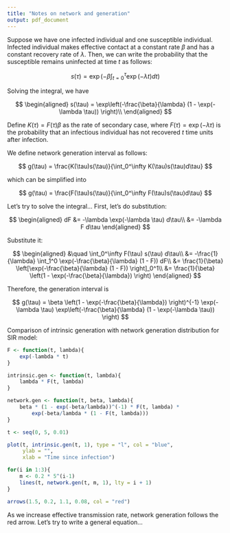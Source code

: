 ```yaml
---
title: "Notes on network and generation"
output: pdf_document
---
```


Suppose we have one infected individual and one susceptible individual. Infected individual makes effective contact at a constant rate $\beta$ and has a constant recovery rate of $\lambda$. Then, we can write the probability that the susceptible remains uninfected at time $t$ as follows:

$$
s(\tau)= \exp(-\beta \int_{t = 0}^\tau \exp(-\lambda t) dt)
$$

Solving the integral, we have

$$
\begin{aligned}
s(\tau) = \exp\left(-\frac{\beta}{\lambda} (1 - \exp(-\lambda \tau)) \right)\\
\end{aligned}
$$

Define $K(\tau) = F(\tau) \beta$ as the rate of secondary case, where $F(\tau) = \exp(-\lambda \tau)$ is the probability that an infectious individual has not recovered $t$ time units after infection.

We define network generation interval as follows:

$$
g(\tau) = \frac{K(\tau)s(\tau)}{\int_0^\infty K(\tau)s(\tau)d\tau}
$$

which can be simplified into

$$
g(\tau) = \frac{F(\tau)s(\tau)}{\int_0^\infty F(\tau)s(\tau)d\tau}
$$

Let's try to solve the integral... First, let's do substitution: 

$$
\begin{aligned}
dF &= -\lambda \exp(-\lambda \tau) d\tau\\
&= -\lambda F d\tau
\end{aligned}
$$

Substitute it:

$$
\begin{aligned}
&\quad \int_0^\infty F(\tau) s(\tau) d\tau\\
&= -\frac{1}{\lambda} \int_1^0 \exp(-\frac{\beta}{\lambda} (1 - F)) dF\\
&= \frac{1}{\beta} \left[\exp(-\frac{\beta}{\lambda} (1 - F)) \right]_0^1\\
&= \frac{1}{\beta} \left(1 - \exp(-\frac{\beta}{\lambda}) \right)
\end{aligned}
$$

Therefore, the generation interval is

$$
g(\tau) = \beta \left(1 - \exp(-\frac{\beta}{\lambda}) \right)^{-1} \exp(-\lambda \tau) \exp\left(-\frac{\beta}{\lambda} (1 - \exp(-\lambda \tau)) \right)
$$

Comparison of intrinsic generation with network generation distribution for SIR model:

```r
F <- function(t, lambda){
    exp(-lambda * t)
}

intrinsic.gen <- function(t, lambda){
    lambda * F(t, lambda)
}

network.gen <- function(t, beta, lambda){
    beta * (1 - exp(-beta/lambda))^(-1) * F(t, lambda) *
        exp(-beta/lambda * (1 - F(t, lambda)))
}

t <- seq(0, 5, 0.01)

plot(t, intrinsic.gen(t, 1), type = "l", col = "blue",
     ylab = "",
     xlab = "Time since infection")

for(i in 1:3){
    m <- 0.2 * 5^(i-1)
    lines(t, network.gen(t, m, 1), lty = i + 1)
}

arrows(1.5, 0.2, 1.1, 0.08, col = "red")
```

As we increase effective transmission rate, network generation follows the red arrow. Let's try to write a general equation...

